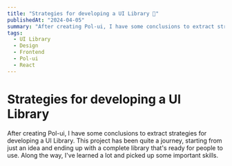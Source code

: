 ```yaml
---
title: "Strategies for developing a UI Library 🍬"
publishedAt: "2024-04-05"
summary: "After creating Pol-ui, I have some conclusions to extract strategies for developing a UI Library."
tags:
  - UI Library
  - Design
  - Frontend
  - Pol-ui
  - React
---
```


# Strategies for developing a UI Library

After creating Pol-ui, I have some conclusions to extract strategies for developing a UI Library. This project has been quite a journey, starting from just an idea and ending up with a complete library that's ready for people to use. Along the way, I've learned a lot and picked up some important skills.
